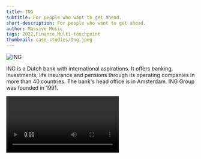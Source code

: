 ```yaml
---
title: ING
subtitle: For people who want to get ahead.
short-description: For people who want to get ahead.
author: Massive Music
tags: 2022,Finance,Multi-touchpoint
thumbnail: case-studies/Ing.jpeg
---
```


![ING](case-studies/Ing.jpeg)

ING is a Dutch bank with international aspirations. It offers banking, investments, life insurance and pensions through its operating companies in more than 40 countries. The bank's head office is in Amsterdam. ING Group was founded in 1991.

<Video url="https://www.youtube.com/watch?v=-YkDldRizdY"/>

<Video url="https://www.youtube.com/watch?v=n9pwazKtE3A"/>

<Video url="https://www.youtube.com/watch?v=ga9e_8xoitk"/>
